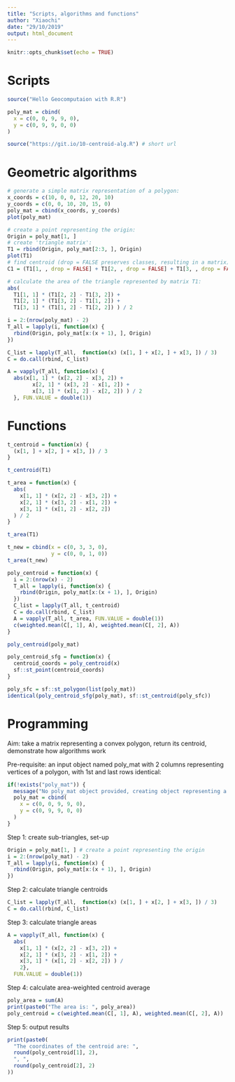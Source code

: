 ```yaml
---
title: "Scripts, algorithms and functions"
author: "Xiaochi"
date: "29/10/2019"
output: html_document
---
```


```r
knitr::opts_chunk$set(echo = TRUE)
```

# Scripts

```r
source("Hello Geocomputaion with R.R")
```

```r
poly_mat = cbind(
  x = c(0, 0, 9, 9, 0),
  y = c(0, 9, 9, 0, 0)
)

source("https://git.io/10-centroid-alg.R") # short url
```


# Geometric algorithms

```r
# generate a simple matrix representation of a polygon:
x_coords = c(10, 0, 0, 12, 20, 10)
y_coords = c(0, 0, 10, 20, 15, 0)
poly_mat = cbind(x_coords, y_coords)
plot(poly_mat)
```

```r
# create a point representing the origin:
Origin = poly_mat[1, ]
# create 'triangle matrix':
T1 = rbind(Origin, poly_mat[2:3, ], Origin)
plot(T1)
# find centroid (drop = FALSE preserves classes, resulting in a matrix):
C1 = (T1[1, , drop = FALSE] + T1[2, , drop = FALSE] + T1[3, , drop = FALSE]) / 3
```

```r
# calculate the area of the triangle represented by matrix T1:
abs(
  T1[1, 1] * (T1[2, 2] - T1[3, 2]) + 
  T1[2, 1] * (T1[3, 2] - T1[1, 2]) + 
  T1[3, 1] * (T1[1, 2] - T1[2, 2]) ) / 2
```

```r
i = 2:(nrow(poly_mat) - 2)
T_all = lapply(i, function(x) {
  rbind(Origin, poly_mat[x:(x + 1), ], Origin)
})

C_list = lapply(T_all,  function(x) (x[1, ] + x[2, ] + x[3, ]) / 3)
C = do.call(rbind, C_list)

A = vapply(T_all, function(x) {
  abs(x[1, 1] * (x[2, 2] - x[3, 2]) +
        x[2, 1] * (x[3, 2] - x[1, 2]) +
        x[3, 1] * (x[1, 2] - x[2, 2]) ) / 2
  }, FUN.VALUE = double(1))
```

# Functions

```r
t_centroid = function(x) {
  (x[1, ] + x[2, ] + x[3, ]) / 3
}
```

```r
t_centroid(T1)
```

```r
t_area = function(x) {
  abs(
    x[1, 1] * (x[2, 2] - x[3, 2]) +
    x[2, 1] * (x[3, 2] - x[1, 2]) +
    x[3, 1] * (x[1, 2] - x[2, 2])
  ) / 2
}
```

```r
t_area(T1)
```

```r
t_new = cbind(x = c(0, 3, 3, 0),
              y = c(0, 0, 1, 0))
t_area(t_new)
```

```r
poly_centroid = function(x) {
  i = 2:(nrow(x) - 2)
  T_all = lapply(i, function(x) {
    rbind(Origin, poly_mat[x:(x + 1), ], Origin)
  })
  C_list = lapply(T_all, t_centroid)
  C = do.call(rbind, C_list)
  A = vapply(T_all, t_area, FUN.VALUE = double(1))
  c(weighted.mean(C[, 1], A), weighted.mean(C[, 2], A))
}
```

```r
poly_centroid(poly_mat)
```

```r
poly_centroid_sfg = function(x) {
  centroid_coords = poly_centroid(x)
  sf::st_point(centroid_coords)
}
```

```r
poly_sfc = sf::st_polygon(list(poly_mat))
identical(poly_centroid_sfg(poly_mat), sf::st_centroid(poly_sfc))
```

# Programming

Aim: take a matrix representing a convex polygon, return its centroid, demonstrate how algorithms work

Pre-requisite: an input object named poly_mat with 2 columns representing vertices of a polygon, with 1st and last rows identical:

```r
if(!exists("poly_mat")) {
  message("No poly_mat object provided, creating object representing a 9 by 9 square")
  poly_mat = cbind(
    x = c(0, 0, 9, 9, 0),
    y = c(0, 9, 9, 0, 0)
  )
}
```

Step 1: create sub-triangles, set-up

```r
Origin = poly_mat[1, ] # create a point representing the origin
i = 2:(nrow(poly_mat) - 2)
T_all = lapply(i, function(x) {
  rbind(Origin, poly_mat[x:(x + 1), ], Origin)
})
```

Step 2: calculate triangle centroids

```r
C_list = lapply(T_all,  function(x) (x[1, ] + x[2, ] + x[3, ]) / 3)
C = do.call(rbind, C_list)
```

Step 3: calculate triangle areas

```r
A = vapply(T_all, function(x) {
  abs(
    x[1, 1] * (x[2, 2] - x[3, 2]) +
    x[2, 1] * (x[3, 2] - x[1, 2]) +
    x[3, 1] * (x[1, 2] - x[2, 2]) ) / 
    2}, 
  FUN.VALUE = double(1))
```

Step 4: calculate area-weighted centroid average

```r
poly_area = sum(A)
print(paste0("The area is: ", poly_area))
poly_centroid = c(weighted.mean(C[, 1], A), weighted.mean(C[, 2], A))
```

Step 5: output results

```r
print(paste0(
  "The coordinates of the centroid are: ",
  round(poly_centroid[1], 2),
  ", ",
  round(poly_centroid[2], 2)
))
```

